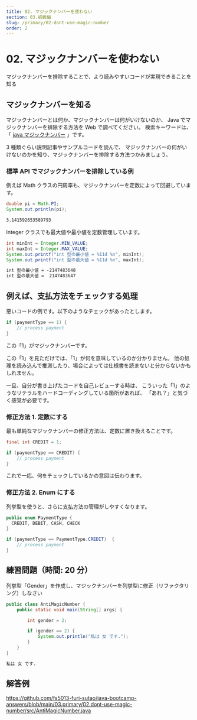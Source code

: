 ```yaml
---
title: 02. マジックナンバーを使わない
section: 03.初級編
slug: /primary/02-dont-use-magic-number
order: 2
---
```


# 02. マジックナンバーを使わない

<p className="goal">マジックナンバーを排除することで、より読みやすいコードが実現できることを知る</p>

## マジックナンバーを知る

マジックナンバーとは何か、マジックナンバーは何がいけないのか、
Java でマジックナンバーを排除する方法を Web で調べてください。
検索キーワードは、「 [java マジックナンバー](https://www.google.com/search?q=java+マジックナンバー) 」です。

3 種類ぐらい説明記事やサンプルコードを読んで、
マジックナンバーの何がいけないのかを知り、マジックナンバーを排除する方法つかみましょう。

### 標準 API でマジックナンバーを排除している例

例えば Math クラスの円周率も、マジックナンバーを定数によって回避しています。

```java
double pi = Math.PI;
System.out.println(pi);
```

```txt title=実行結果
3.141592653589793
```

Integer クラスでも最大値や最小値を定数管理しています。

```java
int minInt = Integer.MIN_VALUE;
int maxInt = Integer.MAX_VALUE;
System.out.printf("int 型の最小値 = %11d %n", minInt);
System.out.printf("int 型の最大値 = %11d %n", maxInt);
```

```txt title=実行結果
int 型の最小値 = -2147483648
int 型の最大値 =  2147483647
```

## 例えば、支払方法をチェックする処理

悪いコードの例です。以下のようなチェックがあったとします。

```java
if (paymentType == 1) {
    // process payment
}
```

この「1」がマジックナンバーです。

この「1」を見ただけでは、「1」が何を意味しているのか分かりません。
他の処理を読み込んで推測したり、場合によっては仕様書を読まないと分からないかもしれません。

一旦、自分が書き上げたコードを自己レビューする時は、
こういった「1」のようなリテラルをハードコーディングしている箇所があれば、
「あれ？」と気づく感覚が必要です。

### 修正方法 1. 定数にする

最も単純なマジックナンバーの修正方法は、定数に置き換えることです。

```java
final int CREDIT = 1;

if (paymentType == CREDIT) {
    // process payment
}
```

これで一応、何をチェックしているかの意図は伝わります。

### 修正方法 2. Enum にする

列挙型を使うと、さらに支払方法の管理がしやすくなります。

```java
public enum PaymentType {
  CREDIT, DEBIT, CASH, CHECK
}

if (paymentType == PaymentType.CREDIT)  {
    // process payment
}
```

## 練習問題（時間: 20 分）

列挙型「Gender」を作成し、マジックナンバーを列挙型に修正（リファクタリング）しなさい

```java title=src/AntiMagicNumber.java
public class AntiMagicNumber {
    public static void main(String[] args) {

        int gender = 2;

        if (gender == 2) {
            System.out.println("私は 女 です.");
        }
    }
}
```

```txt title=AntiMagicNumberの実行結果
私は 女 です.
```

## 解答例

https://github.com/fs5013-furi-sutao/java-bootcamp-answers/blob/main/03.primary/02.dont-use-magic-number/src/AntiMagicNumber.java
